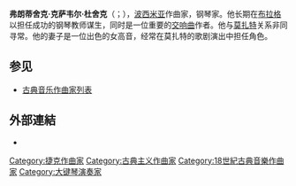 {{Infobox classical
| 中文名       = 杜舍克
| 画像         =
| 附注         =      
| 原文名       = František Xaver Dušek
| 国别         = 捷克   
| 出生日期     = {{birth date|1731|12|8}}
| 出生地       = 肖特博尔基
| 逝世日期     = {{death date and age|1799|2|12|1731|12|8}}
| 逝世地       = 布拉格
| 所属时期     = 古典主义
| 所属乐派     = 
| 擅长作品类型 = 管弦乐，室内乐，键盘乐
| 代表作       = 70余首交响曲，大量管乐帕蒂塔，键盘奏鸣曲等
| 师从         = [[瓦根塞尔|瓦根塞尔]]
| 学生         = [[科策卢|科策卢]]
| 官方网站     = 
}}

'''弗朗蒂舍克·克萨韦尔·杜舍克'''（{{lang-cs|František Xaver Dušek}}；{{bd|1731年|12月8日|1799年|2月12日}}），[[波西米亚|波西米亚]]作曲家，钢琴家。他长期在[[布拉格|布拉格]]以担任成功的钢琴教师谋生，同时是一位重要的[[交响曲|交响曲]]作者。他与[[莫扎特|莫扎特]]关系非同寻常。他的妻子是一位出色的女高音，经常在莫扎特的歌剧演出中担任角色。

== 参见 ==
{{Portal box|古典音樂}}
* [[古典音乐作曲家列表|古典音乐作曲家列表]]

== 外部連結 ==
* {{IMSLP|id=Dušek, František Xaver}}

{{Authority control}}

{{DEFAULTSORT:Dussek, Frantisek Xaver}}
[[Category:捷克作曲家|Category:捷克作曲家]]
[[Category:古典主义作曲家|Category:古典主义作曲家]]
[[Category:18世紀古典音樂作曲家|Category:18世紀古典音樂作曲家]]
[[Category:大键琴演奏家|Category:大键琴演奏家]]
